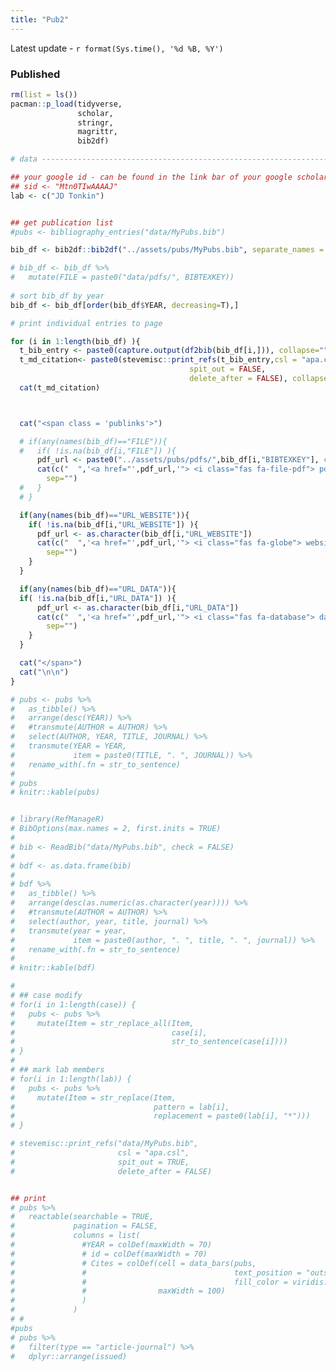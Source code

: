 ```yaml
---
title: "Pub2"
---
```


Latest update - `r format(Sys.time(), '%d %B, %Y')`




### Published

```r

rm(list = ls())
pacman::p_load(tidyverse,
               scholar,
               stringr,
               magrittr,
               bib2df)

# data --------------------------------------------------------------------

## your google id - can be found in the link bar of your google scholar page
## sid <- "Mtn0TIwAAAAJ"
lab <- c("JD Tonkin")


## get publication list
#pubs <- bibliography_entries("data/MyPubs.bib")

bib_df <- bib2df::bib2df("../assets/pubs/MyPubs.bib", separate_names = FALSE)

# bib_df <- bib_df %>% 
#   mutate(FILE = paste0("data/pdfs/", BIBTEXKEY))
  
# sort bib_df by year
bib_df <- bib_df[order(bib_df$YEAR, decreasing=T),]

# print individual entries to page

for (i in 1:length(bib_df) ){
  t_bib_entry <- paste0(capture.output(df2bib(bib_df[i,])), collapse="")
  t_md_citation<- paste0(stevemisc::print_refs(t_bib_entry,csl = "apa.csl",
                                        spit_out = FALSE,
                                        delete_after = FALSE), collapse=" ")
  cat(t_md_citation)



  cat("<span class = 'publinks'>")

  # if(any(names(bib_df)=="FILE")){
  #   if( !is.na(bib_df[i,"FILE"]) ){
      pdf_url <- paste0("../assets/pubs/pdfs/",bib_df[i,"BIBTEXKEY"], collapse = "")
      cat(c("  ",'<a href="',pdf_url,'"> <i class="fas fa-file-pdf"> pdf </i></a>'),
        sep="")
  #   }
  # }

  if(any(names(bib_df)=="URL_WEBSITE")){
    if( !is.na(bib_df[i,"URL_WEBSITE"]) ){
      pdf_url <- as.character(bib_df[i,"URL_WEBSITE"])
      cat(c("  ",'<a href="',pdf_url,'"> <i class="fas fa-globe"> website </i></a>'),
        sep="")
    }
  }

  if(any(names(bib_df)=="URL_DATA")){
  if( !is.na(bib_df[i,"URL_DATA"]) ){
      pdf_url <- as.character(bib_df[i,"URL_DATA"])
      cat(c("  ",'<a href="',pdf_url,'"> <i class="fas fa-database"> data </i></a>'),
        sep="")
    }
  }

  cat("</span>")
  cat("\n\n")
}

# pubs <- pubs %>%
#   as_tibble() %>%
#   arrange(desc(YEAR)) %>%
#   #transmute(AUTHOR = AUTHOR) %>% 
#   select(AUTHOR, YEAR, TITLE, JOURNAL) %>%
#   transmute(YEAR = YEAR,
#             item = paste0(TITLE, ". ", JOURNAL)) %>%
#   rename_with(.fn = str_to_sentence)
# 
# pubs
# knitr::kable(pubs)


# library(RefManageR)
# BibOptions(max.names = 2, first.inits = TRUE)
# 
# bib <- ReadBib("data/MyPubs.bib", check = FALSE)
# 
# bdf <- as.data.frame(bib)
# 
# bdf %>%
#   as_tibble() %>%
#   arrange(desc(as.numeric(as.character(year)))) %>%
#   #transmute(AUTHOR = AUTHOR) %>% 
#   select(author, year, title, journal) %>%
#   transmute(year = year,
#             item = paste0(author, ". ", title, ". ", journal)) %>%
#   rename_with(.fn = str_to_sentence)
# 
# knitr::kable(bdf)

# 
# ## case modify
# for(i in 1:length(case)) {
#   pubs <- pubs %>% 
#     mutate(Item = str_replace_all(Item, 
#                                   case[i],
#                                   str_to_sentence(case[i])))
# }
# 
# ## mark lab members
# for(i in 1:length(lab)) {
#   pubs <- pubs %>%
#     mutate(Item = str_replace(Item,
#                               pattern = lab[i],
#                               replacement = paste0(lab[i], "*")))
# }

# stevemisc::print_refs("data/MyPubs.bib",
#                       csl = "apa.csl",
#                       spit_out = TRUE,
#                       delete_after = FALSE)


## print
# pubs %>%
#   reactable(searchable = TRUE,
#             pagination = FALSE,
#             columns = list(
#               #YEAR = colDef(maxWidth = 70)
#               # id = colDef(maxWidth = 70)
#               # Cites = colDef(cell = data_bars(pubs,
#               #                                 text_position = "outside-base",
#               #                                 fill_color = viridis::viridis(5)),
#               #                maxWidth = 100)
#               )
#             )
# #             
#pubs
# pubs %>%
#   filter(type == "article-journal") %>% 
#   dplyr::arrange(issued)
```
